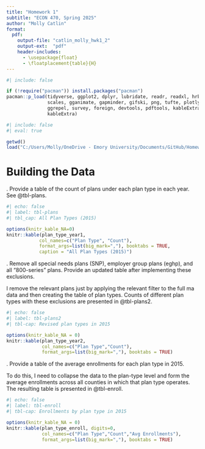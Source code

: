 ```yaml
---
title: "Homework 1"
subtitle: "ECON 470, Spring 2025"
author: "Molly Catlin"
format:
  pdf:
    output-file: "catlin_molly_hwk1_2"
    output-ext:  "pdf"
    header-includes:
      - \usepackage{float}
      - \floatplacement{table}{H}
---
```


```r
#| include: false

if (!require("pacman")) install.packages("pacman")
pacman::p_load(tidyverse, ggplot2, dplyr, lubridate, readr, readxl, hrbrthemes, fixest,
               scales, gganimate, gapminder, gifski, png, tufte, plotly, OECD,
               ggrepel, survey, foreign, devtools, pdftools, kableExtra, modelsummary,
               kableExtra)
```

```r
#| include: false 
#| eval: true 

getwd()
load("C:/Users/Molly/OneDrive - Emory University/Documents/GitHub/Homework_1.2/submission_2/results/hwk1_workspace.Rdata") 
```

\newpage 
# Building the Data 

\noindent 1. Provide a table of the count of plans under each plan type in each year. See @tbl-plans.

```r
#| echo: false 
#| label: tbl-plans 
#| tbl_cap: All Plan Types (2015) 

options(knitr_kable_NA=0)
knitr::kable(plan_type_year1, 
            col_names=c("Plan Type", "Count"), 
            format_args=list(big_mark=","), booktabs = TRUE, 
            caption = "All Plan Types (2015)")
```

\newpage 

\noindent 2. Remove all special needs plans (SNP), employer group plans (eghp), and all "800-series" plans. Provide an updated table after implementing these exclusions. 

I remove the relevant plans just by applying the relevant filter to the full ma data and then creating the table of plan types. Counts of different plan types with these exclusions are presented in @tbl-plans2.

```r
#| echo: false
#| label: tbl-plans2
#| tbl-cap: Revised plan types in 2015

options(knitr_kable_NA = 0)
knitr::kable(plan_type_year2, 
             col_names=c("Plan Type","Count"),
             format_args=list(big_mark=","), booktabs = TRUE)
```

\newpage 
\noindent 3. Provide a table of the average enrollments for each plan type in 2015. 

To do this, I need to collapse the data to the plan-type level and form the average enrollments across all counties in which that plan type operates. The resulting table is presented in @tbl-enroll.

```r
#| echo: false
#| label: tbl-enroll
#| tbl-cap: Enrollments by plan type in 2015

options(knitr_kable_NA = 0)
knitr::kable(plan_type_enroll, digits=0,
             col_names=c("Plan Type","Count","Avg Enrollments"),
             format_args=list(big_mark=","), booktabs = TRUE)
``` 
